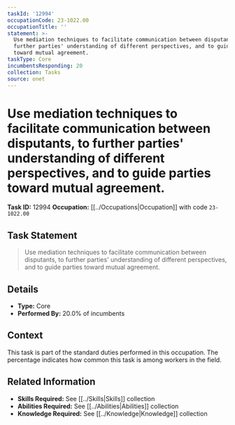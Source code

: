 ```yaml
---
taskId: '12994'
occupationCode: 23-1022.00
occupationTitle: ''
statement: >-
  Use mediation techniques to facilitate communication between disputants, to
  further parties' understanding of different perspectives, and to guide parties
  toward mutual agreement.
taskType: Core
incumbentsResponding: 20
collection: Tasks
source: onet
---
```

# Use mediation techniques to facilitate communication between disputants, to further parties' understanding of different perspectives, and to guide parties toward mutual agreement.

**Task ID:** 12994
**Occupation:** [[../Occupations|Occupation]] with code `23-1022.00`

## Task Statement

> Use mediation techniques to facilitate communication between disputants, to further parties' understanding of different perspectives, and to guide parties toward mutual agreement.

## Details

- **Type:** Core
- **Performed By:** 20.0% of incumbents

## Context

This task is part of the standard duties performed in this occupation. The percentage indicates how common this task is among workers in the field.

## Related Information

- **Skills Required:** See [[../Skills|Skills]] collection
- **Abilities Required:** See [[../Abilities|Abilities]] collection
- **Knowledge Required:** See [[../Knowledge|Knowledge]] collection
